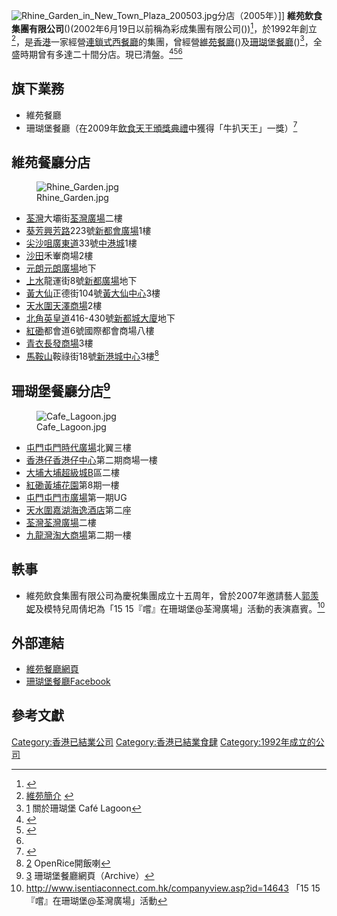 {{Multiple issues|
{{Notability Unreferenced |time=2016-08-18T06:38:15+00:00}}{{Copy edit|time=2020-10-26T05:49:40+00:00}}
{{Orphan|time=2020-10-26T05:49:40+00:00}}
}}
[[File:Rhine_Garden_in_New_Town_Plaza_200503.jpg|thumb]]分店（2005年）]]
'''維苑飲食集團有限公司'''('''{{lang|en|Rhine Garden Holdings Limited}}''')(2002年6月19日以前稱為彩成集團有限公司('''{{lang|en|Join Bright Holdings Limited}}'''))<ref name="#1">{{Cite web |url=http://www.godata.hk/RHINE-GARDEN-HOLDINGS-LIMITED-qlqyihk/#.V7MZP5N941h |title=GO DATA香港公司目錄 |access-date=2016-08-16 |archive-date=2020-05-10 |archive-url=https://web.archive.org/web/20200510224123/http://www.godata.hk/RHINE-GARDEN-HOLDINGS-LIMITED-qlqyihk/#.V7MZP5N941h |dead-url=no }}</ref>，於1992年創立<ref>[http://www.rhinegarden.hk/ABOUTUS.html 維苑簡介] {{webarchive|url=https://web.archive.org/web/20160118005952/http://rhinegarden.hk/ABOUTUS.html |date=2016-01-18 }}</ref>，是[[香港|香港]]一家經營[[連鎖店|連鎖式]][[西餐廳|西餐廳]]的集團，曾經營[[維苑餐廳|維苑餐廳]]('''{{lang|en|Rhine Garden Restaurant}}''')及[[珊瑚堡餐廳|珊瑚堡餐廳]]('''{{lang|en|Cafe Lagoon}}''')<ref>[https://www.facebook.com/cafelagoon/about/?entry_point=page_nav_about_item&tab=page_info] {{Wayback|url=https://www.facebook.com/cafelagoon/about/?entry_point=page_nav_about_item&tab=page_info |date=20200510224133 }} 關於珊瑚堡 Café Lagoon</ref>，全盛時期曾有多達二十間分店。現已清盤。<ref>{{Cite web |url=http://hk.apple.nextmedia.com/news/art/20050602/4936790 |title=餐廳股東涉詐巨款(蘋果日報) |access-date=2016-08-17 |archive-date=2016-08-26 |archive-url=https://web.archive.org/web/20160826130526/http://hk.apple.nextmedia.com/news/art/20050602/4936790 |dead-url=no }}</ref><ref>{{Cite web |url=http://paper.hket.com/article/1341143/%E7%B6%AD%E8%8B%91%E9%A4%90%E5%BB%B3%E5%A4%A7%E8%82%A1%E6%9D%B1%20%E6%B6%89%E8%99%A7%E7%A9%BA384%E8%90%AC |title=維苑餐廳大股東 涉虧空384萬(經濟日報) |access-date=2016-08-17 |archive-date=2020-05-10 |archive-url=https://web.archive.org/web/20200510224145/https://paper.hket.com/article/1341143/%E7%B6%AD%E8%8B%91%E9%A4%90%E5%BB%B3%E5%A4%A7%E8%82%A1%E6%9D%B1%20%E6%B6%89%E8%99%A7%E7%A9%BA384%E8%90%AC |dead-url=no }}</ref><ref name="#1"/>

==旗下業務==
*維苑餐廳
*珊瑚堡餐廳（在2009年[[飲食天王頒獎典禮|飲食天王頒獎典禮]]中獲得「牛扒天王」一獎）<ref>{{Cite web |url=https://www.facebook.com/media/set/?set=a.150852801616425.22704.147470598621312&type=3 |title=珊瑚堡榮獲飲食天王「牛扒天王」一獎 |access-date=2016-08-18 |archive-date=2020-05-10 |archive-url=https://web.archive.org/web/20200510224146/https://www.facebook.com/media/set/?set=a.150852801616425.22704.147470598621312&type=3 |dead-url=no }}</ref>

==維苑餐廳分店==
[[File:Rhine_Garden.jpg|thumb]]

*[[荃灣|荃灣]]大壩街[[荃灣廣場|荃灣廣場]]二樓
*[[葵芳|葵芳]][[興芳路|興芳路]]223號[[新都會廣場|新都會廣場]]1樓
*[[尖沙咀|尖沙咀]][[廣東道|廣東道]]33號[[中港城|中港城]]1樓
*[[沙田_(香港)|沙田]]禾輋商場2樓
*[[元朗|元朗]][[元朗廣場|元朗廣場]]地下
*[[上水|上水]]龍運街8號[[新都廣場|新都廣場]]地下
*[[黃大仙_(香港地方)|黃大仙]]正德街104號[[黃大仙中心|黃大仙中心]]3樓
*[[天水圍|天水圍]][[天澤商場|天澤商場]]2樓
*[[北角|北角]][[英皇道|英皇道]]416-430號[[新都城大廈|新都城大廈]]地下
*[[紅磡|紅磡]]都會道6號國際都會商場八樓
*[[青衣島|青衣]][[長發商場|長發商場]]3樓
*[[馬鞍山_(香港市鎮)|馬鞍山]]鞍祿街18號[[新港城中心|新港城中心]]3樓<ref>[http://www.openrice.com/zh/hongkong/restaurants?what=%E7%B6%AD%E8%8B%91%E9%A4%90%E5%BB%B3] {{Wayback|url=http://www.openrice.com/zh/hongkong/restaurants?what=%E7%B6%AD%E8%8B%91%E9%A4%90%E5%BB%B3 |date=20200510224154 }} OpenRice開飯喇</ref>

==珊瑚堡餐廳分店<ref>[https://web.archive.org/web/20080904103528/http://www.cafelagoon.com/contact_us.htm] 珊瑚堡餐廳網頁（Archive）</ref>==

[[File:Cafe_Lagoon.jpg|thumb]]

*[[屯門|屯門]][[屯門時代廣場|屯門時代廣場]]北翼三樓
*[[香港仔|香港仔]][[香港仔中心|香港仔中心]]第二期商場一樓
*[[大埔區|大埔]][[大埔超級城|大埔超級城]]B區二樓
*[[紅磡|紅磡]][[黃埔花園|黃埔花園]]第8期一樓
*[[屯門|屯門]][[屯門市廣場|屯門市廣場]]第一期UG
*[[天水圍|天水圍]][[嘉湖海逸酒店|嘉湖海逸酒店]]第二座
*[[荃灣|荃灣]][[荃灣廣場|荃灣廣場]]二樓
*[[九龍灣|九龍灣]][[淘大商場|淘大商場]]第二期一樓

==軼事==
*維苑飲食集團有限公司為慶祝集團成立十五周年，曾於2007年邀請藝人[[郭羡妮|郭羡妮]]及模特兒周倩圯為「15 15『嚐』在珊瑚堡@荃灣廣場」活動的表演嘉賓。<ref>http://www.isentiaconnect.com.hk/companyview.asp?id=14643 {{Wayback|url=http://www.isentiaconnect.com.hk/companyview.asp?id=14643 |date=20180803074446 }} 「15 15『嚐』在珊瑚堡@荃灣廣場」活動</ref>

== 外部連結 ==
* [https://web.archive.org/web/20160809175522/http://www.rhinegarden.hk/ 維苑餐廳網頁]
* [https://www.facebook.com/cafelagoon/ 珊瑚堡餐廳Facebook] {{Wayback|url=https://www.facebook.com/cafelagoon/ |date=20200510224200 }}

== 參考文獻 ==
{{Reflist}}

[[Category:香港已結業公司|Category:香港已結業公司]]
[[Category:香港已結業食肆|Category:香港已結業食肆]]
[[Category:1992年成立的公司|Category:1992年成立的公司]]